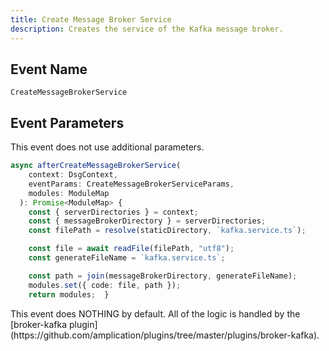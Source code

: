 ```yaml
---
title: Create Message Broker Service
description: Creates the service of the Kafka message broker.
---
```


## Event Name

`CreateMessageBrokerService`

## Event Parameters

This event does not use additional parameters.

<RequestExample>

```ts example
async afterCreateMessageBrokerService(
    context: DsgContext,
    eventParams: CreateMessageBrokerServiceParams,
    modules: ModuleMap
  ): Promise<ModuleMap> {
    const { serverDirectories } = context;
    const { messageBrokerDirectory } = serverDirectories;
    const filePath = resolve(staticDirectory, `kafka.service.ts`);

    const file = await readFile(filePath, "utf8");
    const generateFileName = `kafka.service.ts`;

    const path = join(messageBrokerDirectory, generateFileName);
    modules.set({ code: file, path });
    return modules;  }
```

</RequestExample>

<Note>
This event does NOTHING by default. All of the logic is handled by the [broker-kafka plugin](https://github.com/amplication/plugins/tree/master/plugins/broker-kafka).
</Note>